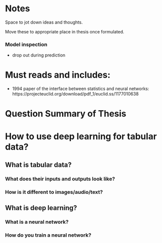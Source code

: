 # Notes

Space to jot down ideas and thoughts.

Move these to appropriate place in thesis once formulated.





### Model inspection

+ drop out during prediction


# Must reads and includes:

+ 1994 paper of the interface between statistics and neural networks: https://projecteuclid.org/download/pdf_1/euclid.ss/1177010638


# Question Summary of Thesis

# How to use deep learning for tabular data?

## What is tabular data?
### What does their inputs and outputs look like?
### How is it different to images/audio/text?

## What is deep learning?
### What is a neural network?
### How do you train a neural network?











